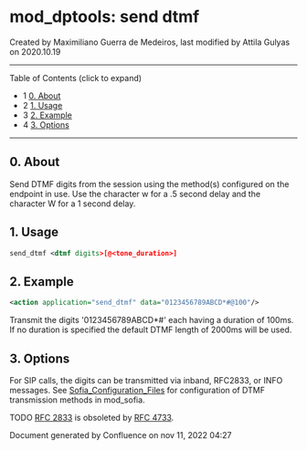 
# mod_dptools: send dtmf 

 Created by  Maximiliano Guerra de Medeiros, last modified by  Attila Gulyas on 2020.10.19

---

Table of Contents (click to expand)

* 1 [0\. About](#0-about)
* 2 [1\. Usage](#1-usage)
* 3 [2\. Example](#2-example)
* 4 [3\. Options](#3-options)

---

## 0\. About

Send DTMF digits from the session using the method(s) configured on the endpoint in use. Use the character w for a .5 second delay and the character W for a 1 second delay.

## 1\. Usage

```xml
send_dtmf <dtmf digits>[@<tone_duration>]
```

## 2\. Example

```xml
<action application="send_dtmf" data="0123456789ABCD*#@100"/>
```

Transmit the digits '0123456789ABCD\*#' each having a duration of 100ms. If no duration is specified the default DTMF length of 2000ms will be used.

## 3\. Options

For SIP calls, the digits can be transmitted via inband, RFC2833, or INFO messages. See [Sofia\_Configuration\_Files](https://wiki.freeswitch.org/wiki/Sofia%5FConfiguration%5FFiles) for configuration of DTMF transmission methods in mod\_sofia.

TODO [RFC 2833](https://tools.ietf.org/html/rfc2833) is obsoleted by [RFC 4733](https://tools.ietf.org/html/rfc4733).
  
  
Document generated by Confluence on nov 11, 2022 04:27
